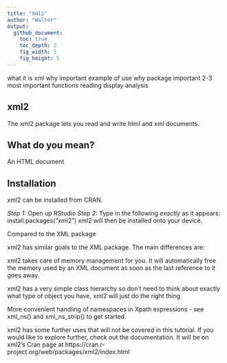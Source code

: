 ```yaml
---
title: "Xml2"
author: "Walter"
output:
  github_document:
    toc: true
    toc_depth: 2
    fig_width: 5
    fig_height: 5
---
```

what it is xml
why important
example of use
why package important
2-3 most important functions
  reading
  display
  analysis


## xml2

The xml2 package lets you read and write html and xml documents.

## What do you mean?

An HTML document 

## Installation

xml2 can be installed from CRAN.

*Step 1:* Open up RStudio
*Step 2:* Type in the following *exactly* as it appears:
install.packages("xml2")
xml2 will then be installed onto your device.


Compared to the XML package

xml2 has similar goals to the XML package. The main differences are:

xml2 takes care of memory management for you. It will automatically free the memory used by an XML document as soon as the last reference to it goes away.

xml2 has a very simple class hierarchy so don't need to think about exactly what type of object you have, xml2 will just do the right thing.

More convenient handling of namespaces in Xpath expressions - see xml_ns() and xml_ns_strip() to get started.

xml2 has some further uses that will not be covered in this tutorial.  If you would like to explore further, check out the documentation.  It will be on xml2's Cran page at https://cran.r-project.org/web/packages/xml2/index.html
